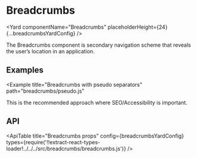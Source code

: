 <!--
Copyright (c) 2018-2020 Uber Technologies, Inc.

This source code is licensed under the MIT license found in the
LICENSE file in the root directory of this source tree.
-->





<SEO
  description="The Breadcrumbs component is a secondary navigation scheme that reveals the user’s location in an application."
  keywords="breadcrumbs, react breadcrumbs"
/>


# Breadcrumbs

<Yard
  componentName="Breadcrumbs"
  placeholderHeight={24}
  {...breadcrumbsYardConfig}
/>

The Breadcrumbs component is secondary navigation scheme that reveals
the user’s location in an application.

## Examples

<Example title="Breadcrumbs basic usage" path="breadcrumbs/basic.js">
  <BasicBreadcrumbs />
</Example>

<Example
  title="Breadcrumbs with pseudo separators"
  path="breadcrumbs/pseudo.js"
>
  <PseudoBreadcrumbs />
</Example>

This is the recommended approach where SEO/Accessibility is important.

## API

<ApiTable
  title="Breadcrumbs props"
  config={breadcrumbsYardConfig}
  types={require('!!extract-react-types-loader!../../../src/breadcrumbs/breadcrumbs.js')}
/>

<Exports
  component={BreadcrumbsExports}
  title="Breadcrumbs exports"
  path="baseui/breadcrumbs"
/>
